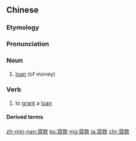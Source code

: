 {{also|贷款}}
==Chinese==
{{zh-forms|s=贷款}}

===Etymology===
{{rfe|zh}}

===Pronunciation===
{{zh-pron
|m=dàikuǎn
|c=taai3 fun2
|h=pfs=thoi-khoán
|mn=xm,twv:tài-khoán/qz:tài-khóaⁿ/zz,tw:tāi-khoán/twv:tāi-khóaⁿ
|cat=n,v
}}

===Noun===
{{zh-noun}}

# [[loan]] (of money) {{zh-mw|筆}}
#: {{zh-x|抵押 貸款|mortgage '''loan'''}}

===Verb===
{{zh-verb}}

# to [[grant]] a [[loan]]

====Derived terms====
{{zh-der|房屋貸款|信用貸款|住房貸款}}

{{zh-cat|Advanced}}

[[zh-min-nan:貸款]]
[[ko:貸款]]
[[mg:貸款]]
[[ja:貸款]]
[[chr:貸款]]